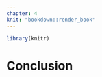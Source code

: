 ```yaml
---
chapter: 4
knit: "bookdown::render_book"
---
```


```r
library(knitr)
```

# Conclusion {#ch:conclusion}

